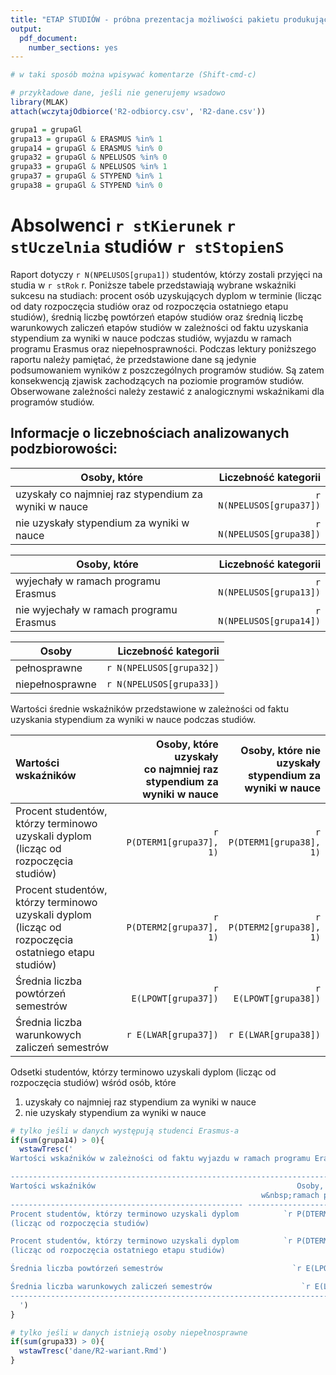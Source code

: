 ```yaml
---
title: "ETAP STUDIÓW - próbna prezentacja możliwości pakietu produkującego raporty automatyczne"
output:
  pdf_document:
    number_sections: yes
---
```


```r
# w taki sposób można wpisywać komentarze (Shift-cmd-c)
```

```r
# przykładowe dane, jeśli nie generujemy wsadowo
library(MLAK)
attach(wczytajOdbiorce('R2-odbiorcy.csv', 'R2-dane.csv'))

grupa1 = grupaGl
grupa13 = grupaGl & ERASMUS %in% 1
grupa14 = grupaGl & ERASMUS %in% 0
grupa32 = grupaGl & NPELUSOS %in% 0
grupa33 = grupaGl & NPELUSOS %in% 1
grupa37 = grupaGl & STYPEND %in% 1
grupa38 = grupaGl & STYPEND %in% 0
```

# Absolwenci `r stKierunek` `r stUczelnia` studiów `r stStopienS`

Raport dotyczy `r N(NPELUSOS[grupa1])` studentów, którzy zostali przyjęci na studia w `r stRok` r.
Poniższe tabele przedstawiają wybrane wskaźniki sukcesu na studiach: procent osób uzyskujących dyplom w terminie (licząc od daty rozpoczęcia studiów oraz od rozpoczęcia ostatniego etapu studiów), średnią liczbę powtórzeń etapów studiów oraz średnią liczbę warunkowych zaliczeń etapów studiów w zależności od faktu uzyskania stypendium za wyniki w nauce podczas studiów, wyjazdu w ramach programu Erasmus oraz niepełnosprawności.
Podczas lektury poniższego raportu należy pamiętać, że przedstawione dane są jedynie podsumowaniem wyników z poszczególnych programów studiów. Są zatem konsekwencją zjawisk zachodzących na poziomie programów studiów. Obserwowane zależności należy zestawić z analogicznymi wskaźnikami dla programów studiów.

## Informacje o liczebnościach analizowanych podzbiorowości: 


Osoby, które                                          | Liczebność kategorii
------------------------------------------------------|--------------------------:
uzyskały co najmniej raz stypendium za wyniki w nauce | `r N(NPELUSOS[grupa37])`
nie uzyskały stypendium za wyniki w nauce             | `r N(NPELUSOS[grupa38])`

Osoby, które                            | Liczebność kategorii
----------------------------------------|--------------------------:
wyjechały w ramach programu Erasmus     | `r N(NPELUSOS[grupa13])`
nie wyjechały w ramach programu Erasmus | `r N(NPELUSOS[grupa14])`

Osoby           | Liczebność kategorii
----------------|--------------------------:
pełnosprawne    | `r N(NPELUSOS[grupa32])`
niepełnosprawne | `r N(NPELUSOS[grupa33])`

Wartości średnie wskaźników przedstawione w zależności od faktu uzyskania stypendium za wyniki w nauce podczas studiów.

------------------------------------------------------------------------------------------------------------------------
Wartości wskaźników                                              Osoby, które uzyskały         Osoby, które nie uzyskały 
                                                       co&nbsp;najmniej raz stypendium                        stypendium
                                                                za wyniki w&nbsp;nauce            za wyniki w&nbsp;nauce
---------------------------------------------------- --------------------------------- ---------------------------------
Procent studentów, którzy terminowo uzyskali dyplom         `r P(DTERM1[grupa37], 1)`           `r P(DTERM1[grupa38], 1)`
(licząc od rozpoczęcia studiów)        

Procent studentów, którzy terminowo uzyskali dyplom         `r P(DTERM2[grupa37], 1)`           `r P(DTERM2[grupa38], 1)`
(licząc od rozpoczęcia ostatniego etapu studiów) 

Średnia liczba powtórzeń semestrów                             `r E(LPOWT[grupa37])`             `r E(LPOWT[grupa38])`

Średnia liczba warunkowych zaliczeń semestrów                  `r E(LWAR[grupa37])`             `r E(LWAR[grupa38])`
------------------------------------------------------------------------------------------------------------------------


Odsetki studentów, którzy terminowo uzyskali dyplom (licząc od rozpoczęcia studiów) wśród osób, które

1. uzyskały co najmniej raz stypendium za wyniki w nauce
2. nie uzyskały stypendium za wyniki w nauce

```r
# tylko jeśli w danych występują studenci Erasmus-a
if(sum(grupa14) > 0){
  wstawTresc('
Wartości wskaźników w zależności od faktu wyjazdu w ramach programu Erasmus.

------------------------------------------------------------------------------------------------------------------------
Wartości wskaźników                                             Osoby, które wyjechały        Osoby, które nie wyjechały
                                                        w&nbsp;ramach programu Erasmus    w&nbsp;ramach programu Erasmus
---------------------------------------------------- --------------------------------- ---------------------------------
Procent studentów, którzy terminowo uzyskali dyplom          `r P(DTERM1[grupa13],1)`           `r P(DTERM1[grupa14],1)`
(licząc od rozpoczęcia studiów)        

Procent studentów, którzy terminowo uzyskali dyplom          `r P(DTERM2[grupa13],1)`           `r P(DTERM2[grupa14],1)`
(licząc od rozpoczęcia ostatniego etapu studiów) 

Średnia liczba powtórzeń semestrów                             `r E(LPOWT[grupa13])`             `r E(LPOWT[grupa14])`

Średnia liczba warunkowych zaliczeń semestrów                    `r E(LWAR[grupa13])`             `r E(LWAR[grupa14])`
------------------------------------------------------------------------------------------------------------------------
  ')
}
```
```r
# tylko jeśli w danych istnieją osoby niepełnosprawne
if(sum(grupa33) > 0){
  wstawTresc('dane/R2-wariant.Rmd')
}
```
